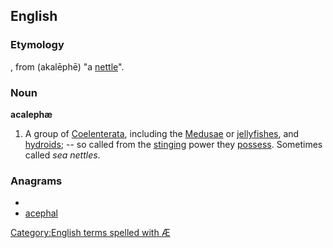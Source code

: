 ==English==

===Etymology===
{{etyl|NL.}}, from {{etyl|grc}} '''{{polytonic|[[ἀκαλήφη]]}}''' (akalēphē) "a [[nettle]]".

===Noun===
'''acalephæ'''

# A group of [[Coelenterata]], including the [[Medusae]] or [[jellyfishes]], and [[hydroids]]; -- so called from the [[stinging]] power they [[possess]]. Sometimes called ''sea nettles''.

===Anagrams===
* {{alphagram|aacehlp}}
* [[acephal#English|acephal]]

[[Category:English terms spelled with Æ]]
